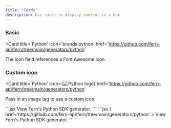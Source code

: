```yaml
---
title: "Cards"
description: Use cards to display content in a box
---
```


### Basic

<Card 
    title='Python' 
    icon='brands python' 
    href='https://github.com/fern-api/fern/tree/main/generators/python'
>
  The icon field references a Font Awesome icon. 
</Card>


### Custom icon

<Card 
    title='Python' 
    icon={<img src="https://upload.wikimedia.org/wikipedia/commons/c/c3/Python-logo-notext.svg" alt="Python logo"/>} 
    href='https://github.com/fern-api/fern/tree/main/generators/python'
>
  Pass in an image tag to use a custom icon.
</Card>


<Aside>
  <CodeBlocks>
      <CodeBlock title="Basic">
        ```jsx
        <Card 
            title='Python' 
            icon='brands python' 
            href='https://github.com/fern-api/fern/tree/main/generators/python'
        >
        View Fern's Python SDK generator.
        </Card>
        ```
      </CodeBlock>
      <CodeBlock title="Custom Icon">
        ```jsx
        <Card 
            title='Python' 
            icon={<img src="https://upload.wikimedia.org/wikipedia/commons/c/c3/Python-logo-notext.svg" alt="Python logo"/>} 
            href='https://github.com/fern-api/fern/tree/main/generators/python'
        >
        View Fern's Python SDK generator.
        </Card>
        ```
      </CodeBlock>
  </CodeBlocks>
</Aside>

